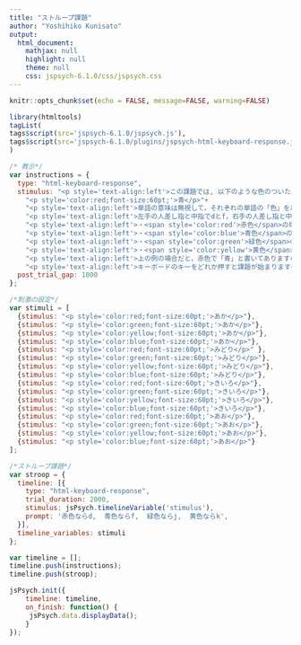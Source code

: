 ```yaml
---
title: "ストループ課題"
author: "Yoshihiko Kunisato"
output:
  html_document:
    mathjax: null
    highlight: null
    theme: null
    css: jspsych-6.1.0/css/jspsych.css
---
```


```r
knitr::opts_chunk$set(echo = FALSE, message=FALSE, warning=FALSE)
```

```r
library(htmltools)
tagList(
tags$script(src='jspsych-6.1.0/jspsych.js'),
tags$script(src='jspsych-6.1.0/plugins/jspsych-html-keyboard-response.js')
)
```

```js
/* 教示*/
var instructions = {
  type: "html-keyboard-response",
  stimulus: "<p style='text-align:left'>この課題では, 以下のような色のついた単語を見ていただきます。</p>"+
    "<p style='color:red;font-size:60pt;'>青</p>"+
    "<p style='text-align:left'>単語の意味は無視して，それぞれの単語の「色」を以下のキーボードのキーを押して回答してください。</p>"+
    "<p style='text-align:left'>左手の人差し指と中指でdとf，右手の人差し指と中指でjとkを押してください。</p>"+
    "<p style='text-align:left'>・<span style='color:red'>赤色</span>の単語ならdを押す</p>"+
    "<p style='text-align:left'>・<span style='color:blue'>青色</span>の単語ならfを押す</p>"+
    "<p style='text-align:left'>・<span style='color:green'>緑色</span>の単語ならjを押す</p>"+
    "<p style='text-align:left'>・<span style='color:yellow'>黄色</span>の単語ならkを押す</p>"+
    "<p style='text-align:left'>上の例の場合だと，赤色で「青」と書いてありますので，dを押します</p>"+
    "<p style='text-align:left'>キーボードのキーをどれか押すと課題が始まります</p>",
  post_trial_gap: 1000
};

/*刺激の設定*/
var stimuli = [
  {stimulus: "<p style='color:red;font-size:60pt;'>あか</p>"},
  {stimulus: "<p style='color:green;font-size:60pt;'>あか</p>"},
  {stimulus: "<p style='color:yellow;font-size:60pt;'>あか</p>"},
  {stimulus: "<p style='color:blue;font-size:60pt;'>あか</p>"},
  {stimulus: "<p style='color:red;font-size:60pt;'>みどり</p>" },
  {stimulus: "<p style='color:green;font-size:60pt;'>みどり</p>"},
  {stimulus: "<p style='color:yellow;font-size:60pt;'>みどり</p>"},
  {stimulus: "<p style='color:blue;font-size:60pt;'>みどり</p>"},
  {stimulus: "<p style='color:red;font-size:60pt;'>きいろ</p>"},
  {stimulus: "<p style='color:green;font-size:60pt;'>きいろ</p>"},
  {stimulus: "<p style='color:yellow;font-size:60pt;'>きいろ</p>"},
  {stimulus: "<p style='color:blue;font-size:60pt;'>きいろ</p>"},
  {stimulus: "<p style='color:red;font-size:60pt;'>あお</p>"},
  {stimulus: "<p style='color:green;font-size:60pt;'>あお</p>"},
  {stimulus: "<p style='color:yellow;font-size:60pt;'>あお</p>"},
  {stimulus: "<p style='color:blue;font-size:60pt;'>あお</p>"}
];

/*ストループ課題*/
var stroop = {
  timeline: [{
    type: "html-keyboard-response",
    trial_duration: 2000,
    stimulus: jsPsych.timelineVariable('stimulus'),
    prompt: '赤色ならd,  青色ならf,  緑色ならj,  黄色ならk',
  }],
  timeline_variables: stimuli
};

var timeline = [];
timeline.push(instructions);
timeline.push(stroop);

jsPsych.init({
    timeline: timeline,
    on_finish: function() {
     jsPsych.data.displayData();
    }
});
```

